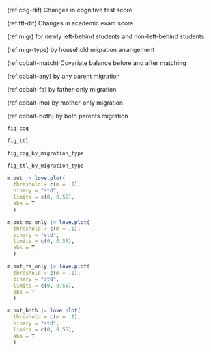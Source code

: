 
(ref:cog-dif) Changes in cognitive test score

(ref:ttl-dif) Changes in academic exam score

(ref:migr) for newly left-behind students and non-left-behind students

(ref:migr-type) by household migration arrangement

(ref:cobalt-match) Covariate balance before and after matching

(ref:cobalt-any) by any parent migration

(ref:cobalt-fa) by father-only migration

(ref:cobalt-mo) by mother-only migration

(ref:cobalt-both) by both parents migration

```r
fig_cog
```

```r
fig_ttl
```

```r
fig_cog_by_migration_type
```

```r
fig_ttl_by_migration_type
```

\newpage

```r
m.out |> love.plot(
  threshold = c(m = .1),
  binary = "std", 
  limits = c(0, 0.55),
  abs = T
  )
```

```r
m.out_mo_only |> love.plot(
  threshold = c(m = .1),
  binary = "std", 
  limits = c(0, 0.55),
  abs = T
  )
```

```r
m.out_fa_only |> love.plot(
  threshold = c(m = .1),
  binary = "std", 
  limits = c(0, 0.55),
  abs = T
  )
```

```r
m.out_both |> love.plot(
  threshold = c(m = .1),
  binary = "std", 
  limits = c(0, 0.55),
  abs = T
  )
```



